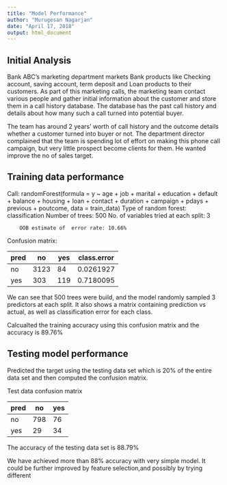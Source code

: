 ```yaml
---
title: "Model Performance"
author: "Murugesan Nagarjan"
date: "April 17, 2018"
output: html_document
---
```


## Initial Analysis

Bank ABC's marketing department markets Bank products like Checking account, saving account, term deposit and Loan products to their customers. As part of this marketing calls, the marketing team contact various people and gather initial information about the customer and store them in a call history database. The database has the past call history and details about how many such a call turned into potential buyer.

The team has around 2 years' worth of call history and the outcome details whether a customer turned into buyer or not. The department director complained that the team is spending lot of effort on making this phone call campaign, but very little prospect become clients for them. He wanted improve the no of sales target.

## Training data performance

Call:
 randomForest(formula = y ~ age + job + marital + education +      default + balance + housing + loan + contact + duration +      campaign + pdays + previous + poutcome, data = train_data) 
               Type of random forest: classification
                     Number of trees: 500
No. of variables tried at each split: 3

        OOB estimate of  error rate: 10.66%
Confusion matrix:

pred |no| yes |class.error
-----|--|-----|-----------
no   |3123|  84|   0.0261927
yes  |303 | 119|   0.7180095


We can see that 500 trees were build, and the model randomly sampled 3 predictors at each split. It also shows a matrix containing prediction vs actual, as well as classification error for each class.

Calcualted the training accuracy using this confusion matrix and the accuracy is 89.76%

## Testing model performance

Predicted the target using the testing data set which is 20% of the entire data set and then computed the confusion matrix.

Test data confusion matrix

pred  | no |yes
----- |----|----
  no  |798 |76
  yes |29  |34
  
The accuracy of the testing data set is   88.79%

We have achieved more than 88% accuracy with very simple model. It could be further improved by feature selection,and possibly by trying different


